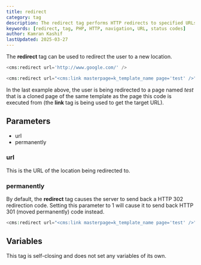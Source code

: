 ```yaml
---
title: redirect
category: tag
description: The redirect tag performs HTTP redirects to specified URLs, supporting both temporary (302) and permanent (301) redirects.
keywords: [redirect, tag, PHP, HTTP, navigation, URL, status codes]
author: Kamran Kashif
lastUpdated: 2025-03-27
---
```


The **redirect** tag can be used to redirect the user to a new location.

```php
<cms:redirect url='http://www.google.com/' />
```

```php
<cms:redirect url="<cms:link masterpage=k_template_name page='test' />" />
```

In the last example above, the user is being redirected to a page named _test_ that is a cloned page of the same template as the page this code is executed from (the **link** tag is being used to get the target URL).

## Parameters

- url
- permanently

### url

This is the URL of the location being redirected to.

### permanently

By default, the **redirect** tag causes the server to send back a HTTP 302 redirection code. Setting this parameter to 1 will cause it to send back HTTP 301 (moved permanently) code instead.

```php
<cms:redirect url="<cms:link masterpage=k_template_name page='test' />" permanently='1' />
```

## Variables

This tag is self-closing and does not set any variables of its own.
